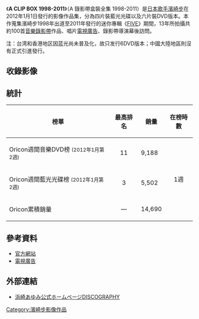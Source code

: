{{Unreferenced|time=2020-06-27T23:27:46+00:00}}
{{Infobox Album
| Name           = <!-- 注释出：[[File:Ayumi_Hamasaki_Logo.png|20px]] -->  CLIP BOX 1998-2011<br /><small><!-- 注释出：[[File:Ayumi_Hamasaki_Logo.png|15px]] --> 錄影帶盒裝全集 1998-2011</small>
| Type           = 錄影帶
| Cover          = a clip box 1998 2011.png
| Artist         = [[濱崎步|濱崎步]]
| Released       = 2012年1月1日
| Recorded       = 
| Genre          = [[日本流行音樂|日本流行音樂]]
| Length         = 約600分鐘
| Label          = [[avex_trax|avex trax]]
| Producer       = 松浦勝人
| Reviews        = 
| Chart position = *最高3名（[[Oricon|Oricon]]）
| Certification  = 
| Last album     = [[ayumi_hamasaki_COUNTDOWN_LIVE_2010-2011_A_～do_it_again～|ayumi hamasaki COUNTDOWN LIVE 2010-2011 A ～do it again～]]<br/>（2011年）
| This album     = '''A CLIP BOX 1998-2011''' <br/>（2012年）
| Next album     = [[ayumi_hamasaki_～POWER_of_MUSIC～_2011_A_LIMITED_EDITION|ayumi hamasaki ～POWER of MUSIC～ 2011 A LIMITED EDITION]]<br/>（2012年）
}}

《'''A CLIP BOX 1998-2011'''》（A 錄影帶盒裝全集 1998-2011）是[[日本|日本]][[歌手|歌手]][[濱崎步|濱崎步]]在2012年1月1日發行的影像作品集，分為四片裝藍光光碟以及六片裝DVD版本。本作蒐集濱崎步1998年出道至2011年發行的迷你專輯《[[FIVE_(濱崎步專輯)|FIVE]]》期間，13年所拍攝共約100首[[音樂錄影帶|音樂錄影帶]]作品、唱片[[電視廣告|電視廣告]]、錄影帶導演幕後訪問。

注：台湾和香港地区因蓝光尚未普及化，故只发行6DVD版本；中國大陸地區則沒有正式引進發行。

== 收錄影像 ==
{{tracklist
| headline        = 音樂錄影帶
| collapsed       = yes
| extra_column    = 導演

| title1          = poker face
| extra1          = 竹石涉
| length1         = 

| title2          = YOU
| extra2          = 竹石涉
| length2         = 

| title3          = Trust
| extra3          = 竹石涉
| length3         = 

| title4          = For My Dear...
| extra4          = 小田上洋光
| length4         = 

| title5          = Depend on you
| extra5          = 武藤真志
| length5         = 

| title6          = WHATEVER
| extra6          = 竹石涉
| length6         = 

| title7          = LOVE ～Destiny～
| extra7          = 竹石涉
| length7         = 

| title8          = TO BE
| extra8          = 竹石涉
| length8         = 

| title9          = Boys & Girls
| extra9          = 竹石涉
| length9         = 

| title10          = A [TV-CM]
| extra10          = 
| length10         = 

| title11          = appears
| extra11          = 竹石涉
| length11         = 

| title12          = kanariya
| extra12          = 竹石涉
| length12         = 

| title13          = Fly high
| extra13          = 竹石涉
| length13         = 

| title14          = vogue ～ Far away ～ SEASONS
| extra14          = 竹石涉
| length14         = 

| title15          = SURREAL
| extra15          = 竹石涉
| length15         = 

| title16          = AUDIENCE [TV-CM]
| extra16          = 
| length16         = 

| title17          = M
| extra17          = 竹石涉
| length17         = 

| title18          = evolution
| extra18          = 竹石涉
| length18         = 

| title19          = NEVER EVER [promotional clip]
| extra19          = 竹石涉
| length19         = 

| title20          = Endless sorrow
| extra20          = 竹石涉
| length20         = 

| title21          = UNITE! [promotional clip]
| extra21          = 竹石涉
| length21         = 

| title22          = Dearest
| extra22          = 竹石涉
| length22         = 

| title23          = Daybreak
| extra23          = 竹石涉
| length23         = 

| title24          = Free & Easy
| extra24          = 竹石涉
| length24         = 

| title25          = H [TV-CM]
| extra25          = 
| length25         = 

| title26          = Voyage
| extra26          = 行定勳
| length26         = 

| title27          = ourselves
| extra27          = 丹下紘希
| length27         = 

| title28          = Greatful days
| extra28          = 須永秀明
| length28         = 

| title29          = HANABI ～episode II～
| extra29          = 丹修一
| length29         = 

| title30          = forgiveness
| extra30          = 尾小山良哉
| length30         = 

| title31          = No way to say
| extra31          = 上村右近
| length31         = 

| title32          = Moments
| extra32          = 井上哲夫
| length32         = 

| title33          = INSPIRE
| extra33          = 井上哲夫
| length33         = 

| title34          = CAROLS
| extra34          = 武藤真志
| length34         = 

| title35          = STEP you
| extra35          = 井上哲夫
| length35         = 

| title36          = is this LOVE?
| extra36          = 武藤真志
| length36         = 

| title37          = fairyland
| extra37          = 竹石涉
| length37         = 

| title38          = HEAVEN
| extra38          = 竹石涉
| length38         = 

| title39          = Bold & Delicious 
| extra39          = Luis Hernandez
| length39         = 

| title40          = Pride
| extra40          = Luis Hernandez
| length40         = 

| title41          = Startin'
| extra41          = 石井貴英
| length41         = 

| title42          = Born To Be...
| extra42          = 石井貴英
| length42         = 

| title43          = BLUE BIRD
| extra43          = 石井貴英
| length43         = 

| title44          = 距愛 ～Distance Love～ <short film>
| extra44          = 黃海
| length44         = 

| title45          = talkin' 2 myself
| extra45          = 井上哲夫
| length45         = 

| title46          = decision
| extra46          = 竹石涉
| length46         = 

| title47          = Mirrorcle World
| extra47          = 下村一喜
| length47         = 

| title48          = Days
| extra48          = 石井貴英
| length48         = 

| title49          = GREEN
| extra49          = 下村一喜
| length49         = 

| title50          = Rule
| extra50          = 石井貴英
| length50         = 

| title51          = Sparkle
| extra51          = 下村一喜
| length51         = 

| title52          = Sunrise ～LOVE is ALL～
| extra52          = 竹石涉
| length52         = 

| title53          = Sunset ～LOVE is ALL～
| extra53          = 竹石涉
| length53         = 

| title54          = You were...
| extra54          = 武藤真志
| length54         = 

| title55          = BALLAD
| extra55          = 石井貴英
| length55         = 

| title56          = MOON
| extra56          = 須永秀明
| length56         = 

| title57          = blossom
| extra57          = 石井貴英
| length57         = 

| title58          = crossroad
| extra58          = 武藤真志
| length58         = 

| title59          = Virgin Road
| extra59          = 武藤真志
| length59         = 

| title60          = Last angel
| extra60          = 武藤真志
| length60         = 

| title61          = Sweet Season
| extra61          = Luis Hernandez
| length61         = 

| title62          = Dearest (Acoustic Piano version)
| extra62          = 竹石涉
| length62         = 

| title63          = Connected
| extra63          = Studio 4C Connected Project
| length63         = 

| title64          = Real me
| extra64          = 上村右近
| length64         = 

| title65          = RAINBOW
| extra65          = 竹石涉
| length65         = 

| title66          = ANGEL'S SONG
| extra66         = 須永秀明
| length66         = 


| title67          = Because of You
| extra67          = 丹下紘希
| length67         = 


| title68          = GAME
| extra68          = 須永秀明
| length68         = 


| title69          = About You
| extra69          = 須永秀明
| length69         = 


| title70          = walking proud
| extra70          = 末田健
| length70         = 


| title71          = Humming 7/4
| extra71          = 竹石涉
| length71         = 


| title72          = my name's WOMEN
| extra72          = 竹石涉
| length72         = 


| title73          = alterna
| extra73          = 丹下紘希 
| length73         = 


| title74          = Bold & Delicious -SIDE STORY-
| extra74          = Luis Hernandez
| length74         = 


| title75          = rainy day
| extra75          = 井上哲夫
| length75         = 


| title76          = Ladies Night
| extra76          = 武藤真志
| length76         = 


| title77          = Beautiful Fighters
| extra77          = 石井貴英
| length77         = 


| title78          = JEWEL
| extra78          = 竹石涉
| length78         = 


| title79          = 1 LOVE
| extra79          = 須永秀明
| length79         = 


| title80          = momentum
| extra80          = 石井貴英
| length80         = 


| title81          = part of Me
| extra81          = 石井貴英
| length81         = 


| title82          = Together When...
| extra82          = 石井貴英
| length82         = 


| title83          = Marionette
| extra83          = 井上哲夫
| length83         = 


| title84          = (don't) Leave me alone
| extra84          = 石井貴英
| length84         = 


| title85          = NEXT LEVEL
| extra85          = 石井貴英
| length85         = 


| title86          = Curtain call
| extra86          = Stanly Izumi Kim、Luis Hernandez
| length86         = 


| title87          = Sexy little things
| extra87          = 武藤真志
| length87         = 


| title88          = Microphone
| extra88          = 武藤真志
| length88         = 


| title89          = Don't look back
| extra89          = 須永秀明
| length89         = 


| title90          = Lady Dynamite
| extra90          = 下村一喜
| length90         = 


| title91          = blossom (-director's cut-)
| extra91          = 石井貴英
| length91         = 


| title92          = Love song
| extra92          = 武藤真志
| length92         = 


| title93          = do it again
| extra93          = 武藤真志
| length93         = 


| title94          = progress
| extra94          = 武藤真志
| length94         = 


| title95          = ANother song feat. URATA NAOYA
| extra95          = 武藤真志
| length95         = 

| title96          = Why... feat. JUNO
| extra96          = 武藤真志
| length96         = 

| title97          = beloved
| extra97          = 紀嘉良
| length97         = 

| title98          = BRILLANTE
| extra98          = 紀嘉良
| length98         = 

}}
{{tracklist
| collapsed       = yes
| headline        = Bonus Track
| extra_column    = 導演

| title1        = M (Above & Beyond remix)
| note1         =  
| music1        = 
| extra1        = 
| length1       = 
}}
{{tracklist
| collapsed       = yes
| headline        = Special Track
| extra_column    = 導演

| title1        = Dream ON 
| note1         =  
| music1        = 
| extra1        = 武藤真志
| length1       = 
}}
{{tracklist
| collapsed       = yes
| headline        = 特典影像

| title1        = TV-CM 電視廣告
| note1         =  
| music1        = 
| extra1        = 


| title2        = 導演幕後訪問
}}
== 統計 ==
{| class="wikitable" width="500px" style="font-size:small;"
!榜單
!最高排名
!銷量
!在榜時數
|-
|Oricon週間音樂DVD榜 <small>(2012年1月第2週)</small>
|align="center"|11
|9,188
|rowspan="3" align="center"|1週
|-
|Oricon週間藍光光碟榜 <small>(2012年1月第2週)</small>
|align="center"|3
|5,502
|-
|Oricon累積銷量
|align="center"|—
|14,690
|}

==參考資料==
*[http://www.avexnet.or.jp/ayu/jp/discography/ 官方網站]{{Wayback|url=http://www.avexnet.or.jp/ayu/jp/discography/ |date=20111209030334 }}
*[http://www.youtube.com/watch?v=U2lY8SlN2Ow 電視廣告]{{Wayback|url=http://www.youtube.com/watch?v=U2lY8SlN2Ow |date=20190215114940 }}

==外部連結==
*[http://www.avexnet.or.jp/ayu/jp/discography/ 浜崎あゆみ公式ホームページDISCOGRAPHY]{{Wayback|url=http://www.avexnet.or.jp/ayu/jp/discography/ |date=20111209030334 }}


{{Ayumi Hamasaki albums}}

[[Category:濱崎步影像作品|Category:濱崎步影像作品]]